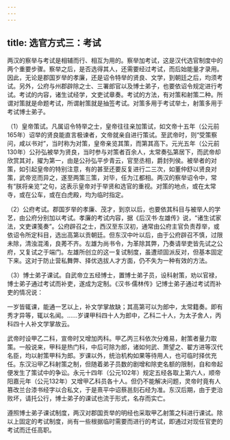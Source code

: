 ```yaml
---
---
---
```

title: 选官方式三：考试
---



两汉的察举与考试是相辅而行、相互为用的。察举加考试，这是汉代选官制度中的两个重要步骤。察举之后，是否选得其人，还需要经过考试，而后始能量才录用。因此，无论是郡国岁举的孝廉，还是诏令特举的贤良、文学，到朝廷之后，均须考试。另外，公府与州郡辟除之士、三署郎官以及博士弟子，也要依诏令规定进行考试。考试的内容，诸生试经学，文吏试章奏。考试的方法，有对策和射策二种。所谓对策就是命题考试，所谓射策就是抽签考试。对策多用于考试举士，射策多用于考试博士弟子。

（1）皇帝策试。凡属诏令特举之士，皇帝往往亲加策试，如文帝十五年（公元前165年）诏举的贤良能直言极谏者，文帝就亲自进行策试。至武帝时，则“受策察问，咸以书对”，当时称为对策，皇帝亲览其策，而第其高下。元光五年（公元前130年）公孙弘被举为贤良，当时参与对策者百余人，太常奏弘第居下，而武帝却欣赏其对，擢为第一，由是公孙弘平步青云，官至丞相，爵封列侯。被举者的对策，如引起皇帝的特别注意，有的甚至还要反复进行二三次，如董仲舒以贤良对策，武帝览而异之，遂至两策三策，对毕，任为江都相。两汉的察举诏令中，常有“朕将亲览”之句，这表示皇帝对于举贤和选官的重视。对策的地点，或在太常寺，或在公车，或在白虎殿，均为临时指定。

（2）公府考试。郡国岁举的孝廉、茂才，到京以后，也要依其科目与被举人的学艺，由公府分别加以考试。孝廉的考试内容，据《后汉书·左雄传》说，“诸生试家法，文吏课笺奏”。公府辟召之士，西汉至东汉初，通常由公府主官负责荐举，或依诏令所定科目，选出高第以贡朝廷。但东汉中叶以后，由于公府辟召不慎，过限未除，清浊混淆，良莠不齐。左雄为尚书令，为革除其弊，乃奏请举吏皆先试之公府，又复试之于端门。左雄所创立的这一复试制度，虽遭顽固派反对，但基本固定下来。这对于防止营私舞弊、择优选拔人才方面，仍不失为一种有效的方法。

（3）博士弟子课试。自武帝立五经博士，置博士弟子员，设科射策，劝以官禄，博士弟子通过考试而补吏，遂成为定制。《汉书·儒林传》记博士弟子通过考试而补吏的情况说：

一岁皆辄课，能通一艺以上，补文学掌故缺；其高第可以为郎中，太常籍奏。即有秀才异等，辄以名闻。……岁课甲科四十人为郎中，乙科二十人，为太子舍人，丙科四十人补文学掌故云。

武帝时设甲乙二科，宣帝时又增加丙科。甲乙丙三科依次分难易，射策者量力取策。一般说来，甲科是热门科，中后可除为郎，诸如何武、萧望之、翟方进等汉代名臣，均以射策甲科为郎。岁课以外，统治机构如果等待用人，也可临时择优充任。东汉沿甲乙科射策之制，但随着弟子员数的剧增和除吏名额的限制，自和帝起便发生了策试中的争讼。永元十四年（公元102年）规定五经各取上第六人，顺帝阳嘉元年（公元132年）又增甲乙科员各十人。但仍不能解决问题，灵帝时竟有人篡改兰台漆书经字以合私文，于是熹平中诏蔡邕刻石经为准。东汉后期，由于吏治败坏，请托公行，博士弟子的课试也流于形式，名存而实亡。

遵照博士弟子课试制度，两汉对郡国贡举的明经也采取甲乙射策之科进行课试。除以上固定的考试制度，尚有一些根据临时需要而进行的考试，即通过对现任官吏的考试而迁任高职。